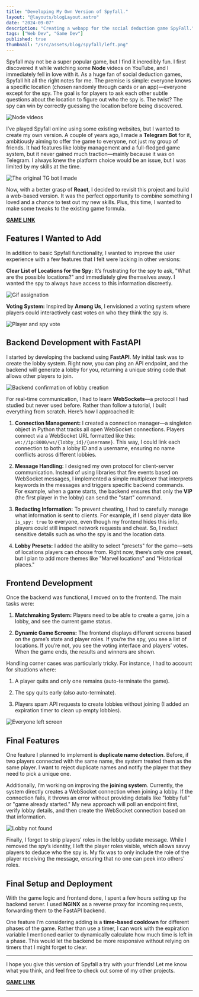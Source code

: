 ```yaml
---
title: "Developing My Own Version of Spyfall."
layout: "@layouts/blogLayout.astro"
date: "2024-09-07"
description: "Creating a webapp for the social deduction game SpyFall."
tags: ["Web Dev", "Game Dev"]
published: true
thumbnail: "/src/assets/blog/spyfall/left.png"
---
```



Spyfall may not be a super popular game, but I find it incredibly fun. I first discovered it while watching some **Node** videos on YouTube, and I immediately fell in love with it. As a huge fan of social deduction games, Spyfall hit all the right notes for me. The premise is simple: everyone knows a specific location (chosen randomly through cards or an app)—everyone except for the spy. The goal is for players to ask each other subtle questions about the location to figure out who the spy is. The twist? The spy can win by correctly guessing the location before being discovered.

![Node videos](@assets/blog/spyfall/node.png)

I’ve played Spyfall online using some existing websites, but I wanted to create my own version. A couple of years ago, I made a **Telegram Bot** for it, ambitiously aiming to offer the game to everyone, not just my group of friends. It had features like lobby management and a full-fledged game system, but it never gained much traction—mainly because it was on Telegram. I always knew the platform choice would be an issue, but I was limited by my skills at the time.

![The original TG bot I made](@assets/blog/spyfall/telegram2.png)

Now, with a better grasp of **React**, I decided to revisit this project and build a web-based version. It was the perfect opportunity to combine something I loved and a chance to test out my new skills. Plus, this time, I wanted to make some tweaks to the existing game formula.

[**GAME LINK**](https://spyfall.derewah.dev)

## Features I Wanted to Add

In addition to basic Spyfall functionality, I wanted to improve the user experience with a few features that I felt were lacking in other versions:

**Clear List of Locations for the Spy:** It’s frustrating for the spy to ask, "What are the possible locations?" and immediately give themselves away. I wanted the spy to always have access to this information discreetly.

![Gif assignation](@assets/blog/spyfall/loc.gif)

**Voting System:** Inspired by **Among Us**, I envisioned a voting system where players could interactively cast votes on who they think the spy is.

![Player and spy vote](@assets/blog/spyfall/vote.png)

## Backend Development with FastAPI

I started by developing the backend using **FastAPI**. My initial task was to create the lobby system. Right now, you can ping an API endpoint, and the backend will generate a lobby for you, returning a unique string code that allows other players to join.

![Backend confirmation of lobby creation](@assets/blog/spyfall/insomnia1.png)

For real-time communication, I had to learn **WebSockets**—a protocol I had studied but never used before. Rather than follow a tutorial, I built everything from scratch. Here’s how I approached it:

1. **Connection Management:** I created a connection manager—a singleton object in Python that tracks all open WebSocket connections. Players connect via a WebSocket URL formatted like this: `ws://ip:8000/ws/{lobby_id}/{username}`. This way, I could link each connection to both a lobby ID and a username, ensuring no name conflicts across different lobbies.
   
2. **Message Handling:** I designed my own protocol for client-server communication. Instead of using libraries that fire events based on WebSocket messages, I implemented a simple multiplexer that interprets keywords in the messages and triggers specific backend commands. For example, when a game starts, the backend ensures that only the **VIP** (the first player in the lobby) can send the "start" command.

3. **Redacting Information:** To prevent cheating, I had to carefully manage what information is sent to clients. For example, if I send player data like `is_spy: true` to everyone, even though my frontend hides this info, players could still inspect network requests and cheat. So, I redact sensitive details such as who the spy is and the location data.

4. **Lobby Presets:** I added the ability to select "presets" for the game—sets of locations players can choose from. Right now, there’s only one preset, but I plan to add more themes like "Marvel locations" and "Historical places."

## Frontend Development

Once the backend was functional, I moved on to the frontend. The main tasks were:

1. **Matchmaking System:** Players need to be able to create a game, join a lobby, and see the current game status.
   
2. **Dynamic Game Screens:** The frontend displays different screens based on the game’s state and player roles. If you’re the spy, you see a list of locations. If you’re not, you see the voting interface and players’ votes. When the game ends, the results and winners are shown.

Handling corner cases was particularly tricky. For instance, I had to account for situations where:

1. A player quits and only one remains (auto-terminate the game).

2. The spy quits early (also auto-terminate).

3. Players spam API requests to create lobbies without joining (I added an expiration timer to clean up empty lobbies).

![Everyone left screen](@assets/blog/spyfall/left.png)

## Final Features

One feature I planned to implement is **duplicate name detection**. Before, if two players connected with the same name, the system treated them as the same player. I want to reject duplicate names and notify the player that they need to pick a unique one.

Additionally, I’m working on improving the **joining system**. Currently, the system directly creates a WebSocket connection when joining a lobby. If the connection fails, it throws an error without providing details like "lobby full" or "game already started." My new approach will poll an endpoint first, verify lobby details, and then create the WebSocket connection based on that information.

![Lobby not found](@assets/blog/spyfall/lobbynotfound.png)

Finally, I forgot to strip players’ roles in the lobby update message. While I removed the spy’s identity, I left the player roles visible, which allows savvy players to deduce who the spy is. My fix was to only include the role of the player receiving the message, ensuring that no one can peek into others' roles.

## Final Setup and Deployment

With the game logic and frontend done, I spent a few hours setting up the backend server. I used **NGINX** as a reverse proxy for incoming requests, forwarding them to the FastAPI backend.

One feature I’m considering adding is a **time-based cooldown** for different phases of the game. Rather than use a timer, I can work with the expiration variable I mentioned earlier to dynamically calculate how much time is left in a phase. This would let the backend be more responsive without relying on timers that I might forget to clear.

---

I hope you give this version of Spyfall a try with your friends! Let me know what you think, and feel free to check out some of my other projects.

[**GAME LINK**](https://spyfall.derewah.dev)

---